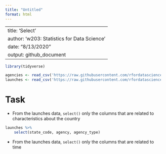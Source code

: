 ```yaml
---
title: "Untitled"
format: html
---
```


---
title: 'Select'
author: 'w203: Statistics for Data Science'
date: "8/13/2020"
output: github_document
---

```r
library(tidyverse)
```

```r
agencies <- read_csv('https://raw.githubusercontent.com/rfordatascience/tidytuesday/master/data/2019/2019-01-15/agencies.csv')
launches <- read_csv('https://raw.githubusercontent.com/rfordatascience/tidytuesday/master/data/2019/2019-01-15/launches.csv')
```

# Task 

- From the launches data, `select()` only the columns that are related to characteristics about the country

```r
launches %>%
    select(state_code, agency, agency_type)
```

- From the launches data, `select()` only the columns that are related to time

```r

```
